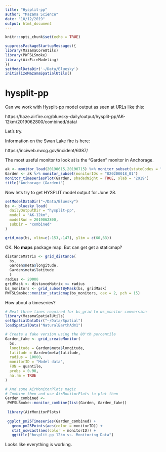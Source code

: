 ```yaml
---
title: "Hysplit-pp"
author: "Mazama Science"
date: "10/12/2019"
output: html_document
---
```


```r
knitr::opts_chunk$set(echo = TRUE)

suppressPackageStartupMessages({
library(MazamaCoreUtils)
library(PWFSLSmoke)
library(AirFireModeling)
})
setModelDataDir('~/Data/Bluesky')
initializeMazamaSpatialUtils()
```

# hysplit-pp

Can we work with Hysplit-pp model output as seen at URLs like this:

https://haze.airfire.org/bluesky-daily/output/hysplit-pp/AK-12km/2019062800/combined/data/

Let's try.

Information on the Swan Lake fire is here:

https://inciweb.nwcg.gov/incident/6387/

The most useful monitor to look at is the "Garden" monitor in Anchorage.

```r
ak <- monitor_load(20190615,20190715) %>% monitor_subset(stateCodes = "AK")
Garden <- ak %>% monitor_subset(monitorIDs = "020200018_01")
monitor_timeseriesPlot(Garden, shadedNight = TRUE, xlab = "2019")
title("Anchorage (Garden)")
```

Now lets try to get HYSPLIT model output for June 28.

```r
setModelDataDir("~/Data/Bluesky")
bs <- bluesky_load(
  dailyOutputDir = "hysplit-pp",
  model = "AK-12km", 
  modelRun = 2019062800,
  subDir = "combined"
)

grid_map(bs, xlim=c(-153,-147), ylim = c(60,63))
```

OK. No **maps** package map. But can get get a staticmap?

```r
distanceMatrix <- grid_distance(
  bs, 
  Garden$meta$longitude, 
  Garden$meta$latitude
  )
radius <- 20000
gridMask <- distanceMatrix <= radius
bs_monitors <- grid_subsetByMask(bs, gridMask)
PWFSLSmoke::monitor_staticmap(bs_monitors, cex = 2, pch = 15)
```

How about a timeseries?

```r
# Next three lines required for bs_grid to ws_monitor conversion
library(MazamaSpatialUtils)
setSpatialDataDir("~/Data/Spatial")
loadSpatialData("NaturalEarthAdm1")

# Create a fake version using the 80'th percentile
Garden_fake <- grid_createMonitor(
  bs,
  longitude = Garden$meta$longitude,
  latitude = Garden$meta$latitude,
  radius = 10000,
  monitorID = "Model data",
  FUN = quantile,
  probs = 0.90,
  na.rm = TRUE
)

# And some AirMonitorPlots magic
# Combine them and use AirMonitorPlots to plot them
Garden_combined <- 
 PWFSLSmoke::monitor_combine(list(Garden, Garden_fake))
   
 library(AirMonitorPlots)
 
 ggplot_pm25Timeseries(Garden_combined) +
   geom_pm25Points(aes(color = monitorID)) + 
   stat_nowcast(aes(color = monitorID)) +
   ggtitle("husplit-pp 12km vs. Monitoring Data")
```

Looks like everything is working.
